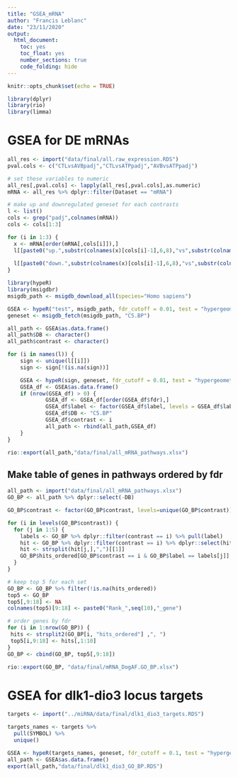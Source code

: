 ```yaml
---
title: "GSEA_mRNA"
author: "Francis Leblanc"
date: "23/11/2020"
output:   
  html_document:
    toc: yes
    toc_float: yes
    number_sections: true
    code_folding: hide 
---
```


```r
knitr::opts_chunk$set(echo = TRUE)
```

```r
library(dplyr)
library(rio)
library(limma)
```

# GSEA for DE mRNAs 


```r
all_res <- import("data/final/all.raw_expression.RDS")
pval.cols <- c("CTLvsAVBpadj","CTLvsATPpadj","AVBvsATPpadj")

# set these variables to numeric
all_res[,pval.cols] <- lapply(all_res[,pval.cols],as.numeric)
mRNA <- all_res %>% dplyr::filter(Dataset == "mRNA")

# make up and downregulated geneset for each contrasts
l <- list()
cols <- grep("padj",colnames(mRNA))
cols <- cols[1:3]

for (i in 1:3) {
  x <- mRNA[order(mRNA[,cols[i]]),]
  l[[paste0("up.",substr(colnames(x)[cols[i]-1],6,8),"vs",substr(colnames(x)[cols[i]-1],1,3))]] <- x$Gene[which(x[,cols[i]] < 0.01 & x[,(cols[i]-1)] < 0)]
  
  l[[paste0("down.",substr(colnames(x)[cols[i]-1],6,8),"vs",substr(colnames(x)[cols[i]-1],1,3))]] <- x$Gene[which(x[,cols[i]] < 0.01 & x[,(cols[i]-1)] > 0)]
}

library(hypeR)
library(msigdbr)
msigdb_path <- msigdb_download_all(species="Homo sapiens")

GSEA <- hypeR("test", msigdb_path, fdr_cutoff = 0.01, test = "hypergeometric", do_plots=TRUE)
geneset <- msigdb_fetch(msigdb_path, "C5.BP")

all_path <- GSEA$as.data.frame()
all_path$DB <- character()
all_path$contrast <- character()

for (i in names(l)) {
    sign <- unique(l[[i]])
    sign <- sign[!(is.na(sign))]

    GSEA <- hypeR(sign, geneset, fdr_cutoff = 0.01, test = "hypergeometric", do_plots=T)
    GSEA_df <- GSEA$as.data.frame()
    if (nrow(GSEA_df) > 0) {
            GSEA_df <- GSEA_df[order(GSEA_df$fdr),]
            GSEA_df$label <- factor(GSEA_df$label, levels = GSEA_df$label[order(GSEA_df$fdr, decreasing = T)])
            GSEA_df$DB <- "C5.BP"
            GSEA_df$contrast <- i
            all_path <- rbind(all_path,GSEA_df)
    }
}

rio::export(all_path,"data/final/all_mRNA_pathways.xlsx")
```

## Make table of genes in pathways ordered by fdr

```r
all_path <- import("data/final/all_mRNA_pathways.xlsx")
GO_BP <- all_path %>% dplyr::select(-DB)

GO_BP$contrast <- factor(GO_BP$contrast, levels=unique(GO_BP$contrast))

for (i in levels(GO_BP$contrast)) {
  for (j in 1:5) {
    labels <- GO_BP %>% dplyr::filter(contrast == i) %>% pull(label)
    hit <- GO_BP %>% dplyr::filter(contrast == i) %>% dplyr::select(hits)
    hit <- strsplit(hit[j,],",")[[1]]
    GO_BP$hits_ordered[GO_BP$contrast == i & GO_BP$label == labels[j]] <- paste(hit, collapse = ", ")
  }
}

# keep top 5 for each set
GO_BP <- GO_BP %>% filter(!is.na(hits_ordered))
top5 <- GO_BP
top5[,9:18] <- NA
colnames(top5)[9:18] <- paste0("Rank_",seq(10),"_gene")

# order genes by fdr
for (i in 1:nrow(GO_BP)) {
 hits <- strsplit2(GO_BP[i, "hits_ordered"] ,", ")
 top5[i,9:18] <- hits[,1:10]
}
GO_BP <- cbind(GO_BP, top5[,9:18])

rio::export(GO_BP, "data/final/mRNA_DogAF.GO_BP.xlsx")
```

# GSEA for dlk1-dio3 locus targets

```r
targets <- import("../miRNA/data/final/dlk1_dio3_targets.RDS")

targets_names <- targets %>% 
  pull(SYMBOL) %>% 
  unique()

GSEA <- hypeR(targets_names, geneset, fdr_cutoff = 0.1, test = "hypergeometric", do_plots=F)
all_path <- GSEA$as.data.frame()
export(all_path,"data/final/dlk1_dio3_GO_BP.RDS")
```


